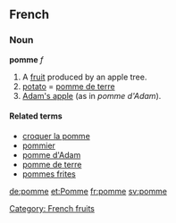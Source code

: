 ==French==
===Noun===
'''pomme''' ''f''

#A [[fruit]] produced by an apple tree.
# [[potato]] = [[pomme de terre]]
#[[Adam's apple]] (as in ''pomme d'Adam'').

====Related terms====
*[[croquer la pomme]]
*[[pommier]]
*[[pomme d'Adam]]
*[[pomme de terre]]
*[[pommes frites]]

[[de:pomme]]
[[et:Pomme]]
[[fr:pomme]]
[[sv:pomme]]

[[Category: French fruits]]
